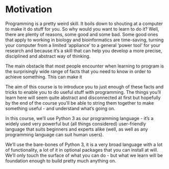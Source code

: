 # Motivation {#motivation}

Programming is a pretty weird skill. It boils down to shouting at a computer to make it do stuff for you. So why would you want to learn to do it? Well, there are plenty of reasons, some good and some bad. Some good ones that apply to working in biology and bioinformatics are time-saving, turning your computer from a limited 'appliance' to a general 'power tool' for your research and because it's a skill that can help you develop a more precise, disciplined and abstract way of thinking.

The main obstacle that most people encounter when learning to program is the surprisingly wide range of facts that you need to know in order to achieve something. This can make it 

The aim of this course is to introduce you to just enough of these facts and tricks to enable you to do useful stuff with programming. The things you'll learn here will seem quite abstract and disconnected at first but hopefully by the end of the course you'll be able to string them together to make something useful - and understand what's going on.

In this course, we'll use Python 3 as our programming language - it's a widely used very powerful but (all things considered) user-friendly language that suits beginners and experts alike (well, as well as any programming language can suit human users).

We'll use the bare-bones of Python 3, it is a very broad language with a lot of functionality, a lot of it in optional packages that you can install at will. We'll only touch the surface of what you can do - but what we learn will be foundation enough to build pretty much anything on.


